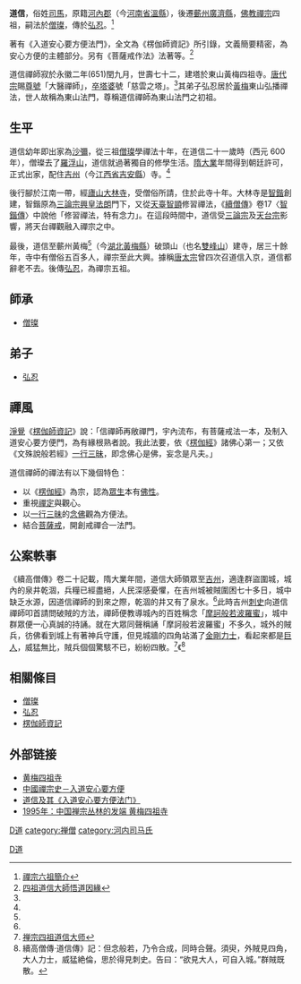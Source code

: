 {{Infobox Buddhist
| name = 道信
| image =Daoxin.jpg
| imagesize =
| caption = 
| birth_date =580年
| birth_place =[[黃岡|黃岡]][[武穴市|武穴市]]
| death_date = 651年
| death_place =[[婁底市|婁底市]][[雙峰縣|雙峰縣]]
| residence =
| prizes =
| citizenship =
| nationality = 
| known_for = 禪宗四祖
| school = [[禪宗|禪宗]]
| callsign  = 
| title = 大醫禪師
| deity =
| education = 
| work_institution = 
| advisor =[[僧璨|僧璨]] 
| students =
| publication = 《入道安心要方便法門》、《菩薩戒作法》
| publication_translate = 
| incarnation_from =
| reincarnation_to = 
| successor =
| footnotes =
}}
{{中國禪宗}}
{{佛教}}

'''道信'''{{BD|580年||651年|catIdx=Dao,道}}，俗姓[[司馬氏|司馬]]，原籍[[河內郡_(中國)|河內郡]]（今[[河南省|河南省]][[溫縣|溫縣]]），後遷[[蘄州|蘄州]][[廣濟縣|廣濟縣]]，[[佛教|佛教]][[禪宗|禪宗]]四祖，嗣法於[[僧璨|僧璨]]，傳於[[弘忍|弘忍]]。<ref name="四祖道信">[http://www.bfnn.org/brief/6ers.htm 禪宗六祖簡介 ]</ref>

著有《入道安心要方便法門》，全文為《楞伽師資記》所引錄，文義簡要精密，為安心方便的主體部分。另有《菩薩戒作法》法著等。<ref name="道信大師">[http://www.book853.com/show.aspx?id=2437&cid=53&page=3 四祖道信大師悟道因緣 ]</ref>

道信禪師寂於永徽二年(651)閏九月，世壽七十二，建塔於東山黃梅四祖寺。[[唐代宗|唐代宗]]賜[[尊號|尊號]]「大醫禪師」，[[卒塔婆|卒塔婆]]號「慈雲之塔」。<ref name="四祖道信"/>其弟子弘忍居於[[黃梅|黃梅]]東山弘播禪法，世人故稱為東山法門，尊稱道信禪師為東山法門之初祖。

==生平==
道信幼年即出家為[[沙彌|沙彌]]，從三祖[[僧璨|僧璨]]學禪法十年，在道信二十一歲時（西元 600年），僧璨去了[[羅浮山|羅浮山]]，道信就過著獨自的修學生活。[[隋|隋]][[大業|大業]]年間得到朝廷許可，正式出家，配住[[吉州|吉州]]（今[[江西省|江西省]][[吉安縣|吉安縣]]）寺。<ref name="道信大師"/>

後行腳於江南一帶，經[[廬山|廬山]][[大林寺|大林寺]]，受僧俗所請，住於此寺十年。大林寺是[[智鍇|智鍇]]創建，智鍇原為[[三論宗|三論宗]][[興皇法朗|興皇法朗]]門下，又從[[天臺|天臺]][[智顗|智顗]]修習禪法，《[[續僧傳|續僧傳]]》卷17〈[[智鍇傳|智鍇傳]]〉中說他「修習禪法，特有念力」。在這段時間中，道信受[[三論宗|三論宗]]及[[天台宗|天台宗]]影響，將天台禪觀融入禪宗之中。

最後，道信至蘄州黃梅<ref name="道信大師"/>（今[[湖北|湖北]][[黃梅縣|黃梅縣]]）破頭山（也名[[雙峰山|雙峰山]]）建寺，居三十餘年，寺中有僧俗五百多人，禪宗至此大興。據稱[[唐太宗|唐太宗]]曾四次召道信入京，道信都辭老不去。後傳[[弘忍|弘忍]]，為禪宗五祖。
==師承==
*[[僧璨|僧璨]]
==弟子==
*[[弘忍|弘忍]]

==禪風==
[[淨覺|淨覺]]《[[楞伽師資記|楞伽師資記]]》說：「信禪師再敞禪門，宇內流布，有菩薩戒法一本，及制入道安心要方便門，為有緣根熟者說。我此法要，依《[[楞伽經|楞伽經]]》諸佛心第一；又依《文殊說般若經》[[一行三昧|一行三昧]]，即念佛心是佛，妄念是凡夫。」

道信禪師的禪法有以下幾個特色：
*以《[[楞伽經|楞伽經]]》為宗，認為[[眾生|眾生]]本有[[佛性|佛性]]。
*重視[[禪定|禪定]]與觀心。
*以[[一行三昧|一行三昧]]的[[念佛|念佛]]觀為方便法。
*結合[[菩薩戒|菩薩戒]]，開創戒禪合一法門。

==公案軼事==
《續高僧傳》卷二十記載，隋大業年間，道信大師領眾至[[吉州|吉州]]，適逢群盜圍城，城內的泉井乾涸，兵糧已經盡絕，人民深感憂懼，在吉州城被賊圍困七十多日，城中缺乏水源，因道信禪師的到來之際，乾涸的井又有了泉水。<ref name="道信大師"/>此時吉州[[刺史|刺史]]向道信禪師叩首請問破賊的方法，禪師便教導城內的百姓稱念「[[摩訶般若波羅蜜|摩訶般若波羅蜜]]」，城中群眾便一心真誠的持誦。就在大眾同聲稱誦「摩訶般若波羅蜜」不多久，城外的賊兵，彷佛看到城上有著神兵守護，但見城牆的四角站滿了[[金剛力士|金剛力士]]，看起來都是[[巨人|巨人]]，威猛無比，賊兵個個驚駭不已，紛紛四散。<ref name="禅宗四祖">[http://chan.bailinsi.net/2015/4/2015421.htm 禅宗四祖道信大师 ]</ref>《<ref>續高僧傳·道信傳》記：但念般若，乃令合成，同時合聲。須臾，外賊見四角，大人力士，威猛絶倫，思於得見刺史。告曰：“欲見大人，可自入城。”群賊既散。</ref>

==相關條目==
*[[僧璨|僧璨]]
*[[弘忍|弘忍]]
*[[楞伽師資記|楞伽師資記]]

==外部链接==
*[http://www.hmszs.org/ 黄梅四祖寺]
*[http://yinshun-edu.org.tw/zh-hant/book/export/html/3587 中國禪宗史－入道安心要方便]
*[http://www.guoxue.com/discord/yzw/dxjq.htm 道信及其《入道安心要方便法门》]
*[https://fo.ifeng.com/special/zhongfoxieliushinian/siyuanjianshe/detail_2013_08/22/28916440_0.shtml 1995年：中国禅宗丛林的发端 黄梅四祖寺 ]

{{start box}}
{{succession box|[[僧璨|僧璨]]|[[弘忍|弘忍]]|[[漢傳佛教|漢傳佛教]][[禪宗|禪宗]]|四祖}}
{{end box}}
{{佛教主题}}
{{禅宗}}
[[category:禅宗|D道]]
[[category:禅僧|category:禅僧]]
[[Category:隋朝僧人|D道]]
[[category:河内司马氏|category:河内司马氏]]